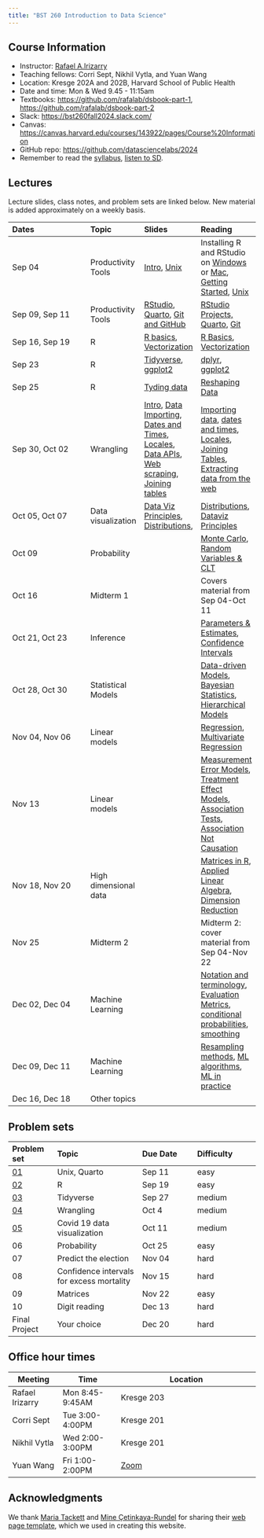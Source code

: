 ```yaml
---
title: "BST 260 Introduction to Data Science"
---
```


## Course Information

* Instructor: [Rafael A.Irizarry](https://rafalab.dfci.harvard.edu/)
* Teaching fellows:  Corri Sept, Nikhil Vytla, and Yuan Wang
* Location: Kresge 202A and 202B,	Harvard School of Public Health
* Date and time: Mon & Wed 9.45 - 11:15am
* Textbooks: <https://github.com/rafalab/dsbook-part-1>, <https://github.com/rafalab/dsbook-part-2>
* Slack: <https://bst260fall2024.slack.com/>
* Canvas: <https://canvas.harvard.edu/courses/143922/pages/Course%20Information>
* GitHub repo: <https://github.com/datasciencelabs/2024>
* Remember to read the [syllabus](syllabus.qmd), [listen to SD](https://www.youtube.com/embed/aL_fP5axQV4).

## Lectures 

Lecture slides, class notes, and problem sets are linked below. New material is added approximately on a weekly basis.

| Dates   | Topic  |    Slides | Reading |
|:-------------------|:---------|:----------|:----------|
| Sep 04 | Productivity Tools| [Intro](slides/00-intro.qmd), [Unix](slides/productivity/01-unix.qmd) | Installing R and RStudio on [Windows](https://teacherscollege.screenstepslive.com/a/1108074-install-r-and-rstudio-for-windows) or [Mac](https://teacherscollege.screenstepslive.com/a/1135059-install-r-and-rstudio-for-mac), [Getting Started](http://rafalab.dfci.harvard.edu/dsbook-part-1/R/getting-started.html), [Unix](http://rafalab.dfci.harvard.edu/dsbook-part-1/productivity/unix.html)|
| Sep 09,  Sep 11| Productivity Tools| [RStudio](slides/productivity/02-rstudio.qmd), [Quarto](slides/productivity/03-quarto.qmd), [Git and GitHub](slides/productivity/04-git.qmd) | [RStudio Projects, Quarto](https://rafalab.dfci.harvard.edu/dsbook-part-1/productivity/reproducible-projects.html), [Git](http://rafalab.dfci.harvard.edu/dsbook-part-1/productivity/git.html) |
| Sep 16, Sep 19 | R | [R basics](slides/R/05-r-basics.qmd), [Vectorization](slides/R/06-vectorization.qmd) |  [R Basics](http://rafalab.dfci.harvard.edu/dsbook-part-1/R/R-basics.html), [Vectorization](http://rafalab.dfci.harvard.edu/dsbook-part-1/R/programming-basics.html#sec-vectorization) |
| Sep 23 | R | [Tidyverse](slides/R/07-tidyverse.qmd), [ggplot2](slides/R/08-ggplot2.qmd) | [dplyr](http://rafalab.dfci.harvard.edu/dsbook-part-1/R/tidyverse.html), [ggplot2](http://rafalab.dfci.harvard.edu/dsbook-part-1/dataviz/ggplot2.html) |
| Sep 25 | R | [Tyding data](slides/R/09-tidyr.qmd) | [Reshaping Data](http://rafalab.dfci.harvard.edu/dsbook-part-1/wrangling/reshaping-data.html)
| Sep 30, Oct 02 | Wrangling  | [Intro](slides/wrangling/10-intro-to-wrangling.qmd), [Data Importing](slides/wrangling/11-importing-files.qmd), [Dates and Times](slides/wrangling/12-dates-and-times.qmd), [Locales](slides/wrangling/13-locales.qmd), [Data APIs](slides/wrangling/14-data-apis.qmd), [Web scraping](slides/wrangling/15-web-scraping.qmd), [Joining tables](slides/wrangling/16-joining-tables.qmd) | [Importing data](https://rafalab.dfci.harvard.edu/dsbook-part-1/R/importing-data.html), [dates and times](http://rafalab.dfci.harvard.edu/dsbook-part-1/wrangling/dates-and-times.html), [Locales](https://rafalab.dfci.harvard.edu/dsbook-part-1/wrangling/locales.html), [Joining Tables](http://rafalab.dfci.harvard.edu/dsbook-part-1/wrangling/joining-tables.html), [Extracting data from the web](https://rafalab.dfci.harvard.edu/dsbook-part-1/wrangling/web-scraping.html)|
Oct 05, Oct 07 | Data visualization  | [Data Viz Principles](sslides/dataviz/17-dataviz-principles.qmd), [Distributions](slides/dataviz/18-dataviz-principles.qmd), | [Distributions](http://rafalab.dfci.harvard.edu/dsbook-part-1/dataviz/distributions.html), [Dataviz Principles](http://rafalab.dfci.harvard.edu/dsbook-part-1/dataviz/dataviz-principles.html) |
| Oct 09 | Probability   | | [Monte Carlo](http://rafalab.dfci.harvard.edu/dsbook-part-2/prob/continuous-probability.html#monte-carlo), [Random Variables & CLT](http://rafalab.dfci.harvard.edu/dsbook-part-2/prob/random-variables-sampling-models-clt.html)|
| Oct 16 | Midterm 1 | | Covers material from Sep 04-Oct 11|
| Oct 21, Oct 23 | Inference |  | [Parameters & Estimates](http://rafalab.dfci.harvard.edu/dsbook-part-2/inference/parameters-estimates.html), [Confidence Intervals](http://rafalab.dfci.harvard.edu/dsbook-part-2/inference/confidence-intervals.html) |
| Oct 28, Oct 30 | Statistical Models | | [Data-driven Models](http://rafalab.dfci.harvard.edu/dsbook-part-2/inference/models.html),  [Bayesian Statistics](http://rafalab.dfci.harvard.edu/dsbook-part-2/inference/bayes.html), [Hierarchical Models](http://rafalab.dfci.harvard.edu/dsbook-part-2/inference/hierarchical-models.html) |
| Nov 04, Nov 06 |  Linear models  | |  [Regression](http://rafalab.dfci.harvard.edu/dsbook-part-2/linear-models/regression.html), [Multivariate Regression](http://rafalab.dfci.harvard.edu/dsbook-part-2/linear-models/multivariate-regression.html) |
| Nov 13 |  Linear models  | |  [Measurement Error Models](http://rafalab.dfci.harvard.edu/dsbook-part-2/linear-models/measurement-error-models.html), [Treatment Effect Models](http://rafalab.dfci.harvard.edu/dsbook-part-2/linear-models/treatment-effect-models.html), [Association Tests](http://rafalab.dfci.harvard.edu/dsbook-part-2/linear-models/association-tests.html), [Association Not Causation](http://rafalab.dfci.harvard.edu/dsbook-part-2/linear-models/association-not-causation.html) |
| Nov 18, Nov 20 | High dimensional data| | [Matrices in R](https://rafalab.dfci.harvard.edu/dsbook-part-2/highdim/matrices-in-R.html), [Applied Linear Algebra](https://rafalab.dfci.harvard.edu/dsbook-part-2/highdim/linear-algebra.html), [Dimension Reduction](https://rafalab.dfci.harvard.edu/dsbook-part-2/highdim/dimension-reduction.html) |
| Nov 25 | Midterm 2 | | Midterm 2: cover material from Sep 04-Nov 22|
| Dec 02, Dec 04 | Machine Learning |  |[Notation and terminology](https://rafalab.dfci.harvard.edu/dsbook-part-2/ml/notation-and-terminology.html), [Evaluation Metrics](https://rafalab.dfci.harvard.edu/dsbook-part-2/ml/evaluation-metrics.html), [conditional probabilities](https://rafalab.dfci.harvard.edu/dsbook-part-2/ml/conditionals.html), [smoothing](https://rafalab.dfci.harvard.edu/dsbook-part-2/ml/smoothing.html) |
|  Dec 09, Dec 11 | Machine Learning | |[Resampling methods](https://rafalab.dfci.harvard.edu/dsbook-part-2/ml/resampling-methods.html), [ML algorithms](https://rafalab.dfci.harvard.edu/dsbook-part-2/ml/algorithms.html), [ML in practice](https://rafalab.dfci.harvard.edu/dsbook-part-2/ml/ml-in-practice.html) |
| Dec 16, Dec 18 | Other topics  | | |

## Problem sets

| Problem set| Topic | Due Date |  Difficulty |
|:-------|:--------------|:---------|:----------|
| [01](psets/pset-01-unix-quarto.qmd)   |  Unix, Quarto|Sep 11   | easy | 
| [02](psets/pset-02-r-vectorization.qmd) |  R | Sep 19   |easy | 
| [03](psets/pset-03-tidyverse.qmd)          |  Tidyverse | Sep 27   |medium | 
| [04](psets/pset-04-wrangling.qmd)          | Wrangling | Oct 4   | medium | 
| [05](psets/pset-05-dataviz.qmd) |  Covid 19 data visualization | Oct 11   |medium | 
| 06          | Probability | Oct 25   | easy | 
| 07          | Predict the election |Nov 04   |  hard | 
| 08          | Confidence intervals for excess mortality |Nov 15   |  hard | 
| 09          | Matrices | Nov 22   | easy | 
| 10          | Digit reading | Dec 13   | hard | 
|Final Project| Your choice | Dec 20   | hard  |

## Office hour times

| Meeting | Time  | Location                 |
|---------|----------|------------------------|
| Rafael Irizarry  | Mon  8:45-9:45AM  |   Kresge 203     |
| Corri Sept | Tue      3:00-4:00PM     | Kresge 201         |
| Nikhil Vytla   | Wed      2:00-3:00PM     | Kresge 201         |
| Yuan Wang | Fri    1:00-2:00PM     | [Zoom](https://harvard.zoom.us/j/98901120095?pwd=CrhPTA0Nco2rY6ggzYIfq6kQmP4VZn.1) |

## Acknowledgments

We thank [Maria Tackett](https://github.com/matackett) and [Mine Çetinkaya-Rundel](https://github.com/mine-cetinkaya-rundel) for sharing their [web page template](https://github.com/rstudio-conf-2022/teach-ds-course-website/tree/main), which we used in creating this website.

